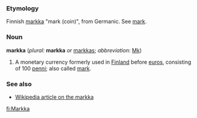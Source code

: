 ===Etymology===
Finnish [[markka]] "mark (coin)", from Germanic.  See [[mark]].

===Noun===
'''markka''' (''plural:'' '''markka''' ''or'' [[markkas]]; ''abbreviation:'' [[Mk]])
# A monetary currency formerly used in [[Finland]] before [[euro]]s, consisting of 100 [[penni]]; also called [[mark]].

===See also===
* [[w:Markka|Wikipedia article on the markka]]

[[fi:Markka]]